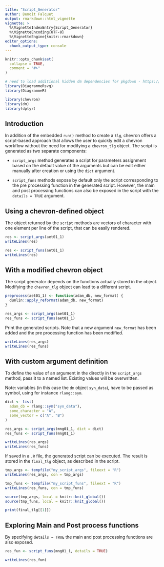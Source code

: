 ```yaml
---
title: "Script_Generator"
author: Benoit Falquet
output: rmarkdown::html_vignette
vignette: >
  %\VignetteIndexEntry{Script_Generator}
  %\VignetteEncoding{UTF-8}
  %\VignetteEngine{knitr::rmarkdown}
editor_options:
  chunk_output_type: console
---
```


```r
knitr::opts_chunk$set(
  collapse = TRUE,
  comment = "#>"
)

# need to load additional hidden dm dependencies for pkgdown - https://github.com/cynkra/dm/blob/v1.0.0/R/pkgdown.R#L17
library(DiagrammeRsvg)
library(DiagrammeR)

library(chevron)
library(dm)
library(dplyr)
```

## Introduction

In addition of the embedded `run()` method to create a `tlg`, chevron offers a script-based approach that allows the user to quickly edit a chevron workflow without the need for modifying a `chevron_tlg` object. The script is generated as two separate components:

- `script_args` method generates a script for parameters assignment based on the default value of the arguments but can be edit either manually after creation or using the `dict` argument.

- `script_funs` methods expose by default only the script corresponding to the pre processing function in the generated script. However, the main and post processing functions can also be exposed in the script with the `details = TRUE` argument.

## Using a chevron-defined object

The object returned by the `script` methods are vectors of character with one element per line of the script, that can be easily rendered.

```r
res <- script_args(aet01_1)
writeLines(res)
```

```r
res <- script_funs(aet01_1)
writeLines(res)
```

## With a modified chevron object

The script generator depends on the functions actually stored in the object. Modifying the `chevron_tlg` object can lead to a different script.

```r
preprocess(aet01_1) <- function(adam_db, new_format) {
  dunlin::apply_reformat(adam_db, new_format)
}

res_args <- script_args(aet01_1)
res_funs <- script_funs(aet01_1)
```

Print the generated scripts. Note that a new argument `new_format` has been added and the pre processing function has been modified.

```r
writeLines(res_args)
writeLines(res_funs)
```

## With custom argument definition

To define the value of an argument in the directly in the `script_args` method, pass it to a named list. Existing values will be overwritten.

Note: variables (in this case the `dm` object `syn_data`), have to be passed as symbol, using for instance `rlang::sym`.

```r
dict <- list(
  adam_db = rlang::sym("syn_data"),
  some_character = "A",
  some_vector = c("A", "B")
)

res_args <- script_args(mng01_1, dict = dict)
res_funs <- script_funs(mng01_1)
```

```r
writeLines(res_args)
writeLines(res_funs)
```

If saved in a `.R` file, the generated script can be executed. The result is stored in the `final_tlg` object, as described in the script.

```r
tmp_args <- tempfile("my_script_args", fileext = "R")
writeLines(res_args, con = tmp_args)

tmp_funs <- tempfile("my_script_funs", fileext = "R")
writeLines(res_funs, con = tmp_funs)

source(tmp_args, local = knitr::knit_global())
source(tmp_funs, local = knitr::knit_global())

print(final_tlg[[1]])
```

## Exploring Main and Post process functions

By specifying `details = TRUE` the main and post processing functions are also exposed.

```r
res_fun <- script_funs(mng01_1, details = TRUE)
```

```r
writeLines(res_fun)
```
